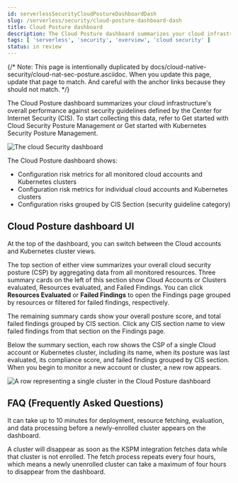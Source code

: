 ```yaml
---
id: serverlessSecurityCloudPostureDashboardDash
slug: /serverless/security/cloud-posture-dashboard-dash
title: Cloud Posture dashboard
description: The Cloud Posture dashboard summarizes your cloud infrastructure's performance on CIS security benchmarks.
tags: [ 'serverless', 'security', 'overview', 'cloud security' ]
status: in review
---
```



<InReview />

<div id="cloud-posture-dashboard"></div>

{/* Note: This page is intentionally duplicated by docs/cloud-native-security/cloud-nat-sec-posture.asciidoc. When you update this page, update that page to match. And careful with the anchor links because they should not match. */}

The Cloud Posture dashboard summarizes your cloud infrastructure's overall performance against <DocLink id="serverlessSecurityBenchmarkRules">security guidelines</DocLink> defined by the Center for Internet Security (CIS). To start collecting this data, refer to <DocLink id="serverlessSecurityCspmGetStarted">Get started with Cloud Security Posture Management</DocLink> or <DocLink id="serverlessSecurityGetStartedWithKspm">Get started with Kubernetes Security Posture Management</DocLink>.

![The cloud Security dashboard](../images/cloud-posture-dashboard/-dashboards-cloud-sec-dashboard.png)

The Cloud Posture dashboard shows:

* Configuration risk metrics for all monitored cloud accounts and Kubernetes clusters
* Configuration risk metrics for individual cloud accounts and Kubernetes clusters
* Configuration risks grouped by CIS Section (security guideline category)

<div id="cloud-posture-dashboard-UI"></div>

## Cloud Posture dashboard UI

At the top of the dashboard, you can switch between the Cloud accounts and Kubernetes cluster views.

The top section of either view summarizes your overall cloud security posture (CSP) by aggregating data from all monitored resources. Three summary cards on the left of this section show Cloud Accounts or Clusters evaluated, Resources evaluated, and Failed Findings. You can click **Resources Evaluated** or **Failed Findings** to open the <DocLink id="serverlessSecurityCspmFindingsPage">Findings page</DocLink> grouped by resources or filtered for failed findings, respectively.

The remaining summary cards show your overall posture score, and total failed findings grouped by CIS section. Click any CIS section name to view failed findings from that section on the <DocLink id="serverlessSecurityCspmFindingsPage">Findings page</DocLink>.

Below the summary section, each row shows the CSP of a single Cloud account or Kubernetes cluster, including its name, when its posture was last evaluated, its compliance score, and failed findings grouped by CIS section. When you begin to monitor a new account or cluster, a new row appears.

![A row representing a single cluster in the Cloud Posture dashboard](../images/cloud-posture-dashboard/-dashboards-cloud-sec-dashboard-individual-row.png)

<div id="cloud-posture-dashboard-faq"></div>

## FAQ (Frequently Asked Questions)

<DocAccordion buttonContent="When do newly-enrolled clusters appear on the dashboard?">

It can take up to 10 minutes for deployment, resource fetching, evaluation, and data processing before a newly-enrolled cluster appears on the dashboard.

</DocAccordion>

<DocAccordion buttonContent="When do unenrolled clusters disappear from the dashboard?">

A cluster will disappear as soon as the KSPM integration fetches data while that cluster is not enrolled. The fetch process repeats every four hours, which means a newly unenrolled cluster can take a maximum of four hours to disappear from the dashboard.

</DocAccordion>
